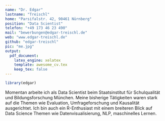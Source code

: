 ```yaml
---
name: "Dr. Edgar" 
lastname: "Treischl"
home: "Parsifalstr. 42, 90461 Nürnberg"
position: "Data Scientist"
telefon: "+49 173 46 23 490"
mail: "bewerbungen@edgar-treischl.de"
web: "www.edgar-treischl.de"
github: "edgar-treischl"
pic: "me.jpg"
output: 
  pdf_document:
    latex_engine: xelatex
    template: awesome_cv.tex
    keep_tex: false
---
```


```r
library(edgar)
```


\hypertarget{some-stuff-about-me}{%
\section{Über mich}\label{some-stuff-about-me}}

Momentan arbeite ich als Data Scientist beim Staatsinstitut für Schulqualität und Bildungsforschung München. Meine bisherige Tätigkeiten waren stark auf die Themen wie Evaluation, Umfrageforschung und Kausalität ausgerichtet. Ich bin auch ein R-Enthusiast mit einem breiteren Blick auf Data Science Themen wie Datenvisualisierung, NLP, maschinelles Lernen. 


\hypertarget{work-experience}{%
\section{Beruflicher Werdegang}\label{work-experience}}
\briefsection{
\briefitem{\textbf{~Data Scientist}: Staatsinstitut für Schulqualität und Bildungsforschung}{Seit 2024~~}{München}
\briefitem{-- Entwicklung eines automatisierten Online Evaluation Report Systems}{}{}
\briefitem{-- Entwicklung von Dashboards}{}{}
\briefitem{-- Überarbeitung mehrerer R Packages nach CRAN Standards}{}{}
\briefitem{\textbf{~Sabbatical}: Aufenthalte in Peru,  Argentinien und Cuba  }{2022-2023}{}
\briefitem{\textbf{~Postdoktorand} am Lehrstuhl für ``Empirische Wirtschaftssoziologie'' (T. Wolbring) }{2019-2022}{Universität Erlangen-Nürnberg}
\briefitem{-- Lehre,  Forschung, Supervision of BA/MA Arbeiten}{}{}
%\briefitem{-- Durchführung von faktoriellen Umfrageexperimenten zur Untersuchung der Akzeptanz von KI-basierten Anwendungen}{}{}
%\briefitem{-- Developed R Packages: \textcolor{awesome-red}{\href{https://edgar-treischl.github.io/CopyCat/}{CopyCat}},  \textcolor{awesome-red}{\href{https://edgar-treischl.github.io/PracticeR/}{PracticeR}}}{}{}
\briefitem{-- Webmaster and IT Beauftragter}{}{}
\briefitem{\textbf{~Wissenschaftlicher Mitarbeiter} am Lehrstuhl für ``Empirische Wirtschaftssoziologie'' (T. Wolbring)}{2017–2019}{Universität Erlangen-Nürnberg}
\briefitem{-- Lehre,  Forschung, Supervision of BA/MA Arbeiten}{}{}
\briefitem{-- Koordination des FAU Masterprogramms ``Sozial-Ökonomik'' }{}{}
%\briefitem{-- Programmed several R Shiny apps for teaching purposes (e.g., \textcolor{awesome-red}{\href{http://rstudio.edgar-treischl.de/shiny/titanic/}{Logistic regression}}, \textcolor{awesome-red}{\href{http://rstudio.edgar-treischl.de/shiny/power/}{Power analysis}})}{}{}
%\briefitem{-- Webmaster of the chairs website and accountable for the IT}{}{}
\briefitem{\textbf{~Wissenschaftlicher Mitarbeiter} am Lehrstuhl für ``Statistik und quantitative Methoden'' (F.  Kreuter)}{2016–2017}{Universität Mannheim}
%\briefitem{-- Teaching, supervision of BA/MA theses, and part of the organization of a hackathon}{}{}
\briefitem{-- Mitglied der Graduiertenschule (Kursen in NLP,  Ereignis-,  und Paneldatenanalyse)}{}{}
\briefitem{-- Projektassistent am Mannheimer Zentrum für Europäische Sozialforschung (T. Wolbring)}{}{}
\briefitem{\textbf{~Wissenschaftlicher Mitarbeiter} am Lehrstuhl für ``Quantitative Methoden'' (J. Brüderl \& S. Pointner)}{2013–2016}{LMU München}
%\briefitem{-- Conducted field experiments to identify the causal effect of survey mode in student evaluation (SET)}{}{}
%\briefitem{-- Responsible for the transition from paper-based to online-based SET at the social science department}{}{}
%\briefitem{-- Developed dashboards to automate the communication of evaluation results}{}{}
%\briefitem{-- Consulting: Evaluation of Secondary Schools (in cooperation with the Pedagogical Institute, Munich)}{}{}
\briefitem{\textbf{~Studentische Hilfskraft} am Lehrstuhl für quantitative Methoden der LMU München (Norman Braun Ph.D)}{2009–2013}{}
\briefitem{\textbf{~Freier Mitarbeiter} TNS Infratest München (Quantitative Marktforschung, Automotive)}{2007–2009}{}
}



\hypertarget{education}{%
\section{Bildungsabschlüsse}\label{education}}
\briefsection{
\briefitem{\textbf{~Doktor der Sozialwissenschaften} (Dr.  rer. soc.)}{2013–2019}{Uni Mannheim}
\briefitem{~Thema: Selektionseffekte bei der studentischen Lehrevaluation}{}{}
\briefitem{~Note: Magna cum laude (1.0)}{}{}
\briefitem{\textbf{~Diplom-Soziologe}}{2007–2013}{LMU München}
\briefitem{~Nebenfächer: Psychologie,  Kommunikationswissenschaft}{}{}
\briefitem{~Note: Sehr gut (1.3)}{}{}
%\briefitem{\textbf{~Vordiplom Sozialpädagogik (Fachgebundene Hochschulreife)}}{2005–2007}{FH Coburg}
%\briefitem{\textbf{~Freiwilliges soziales Jahr}}{2004–2005}{Augsburg}
%\briefitem{\textbf{~Fachhochschulreife}}{2002–2004}{Augsburg}
%\briefitem{\textbf{~Mittlere Reife}}{2000–2002}{Augsburg}
}



\hypertarget{teaching-portfolio}{%
\section{Lehrerfahrung}\label{teaching-portfolio}}
\begin{verbatim}
##    Kurstitel                             Typ       Level   
##  1 Empirische Methoden und Statistik     Seminar   Bachelor  
##  2 Empirische Bildungsforschung          Vorlesung Master    
##  3 Experimentelle Forschung              Seminar   Bachelor     
##  4 Klassiker der Sozialforschung         Seminar   Master
##  5 Datenanalyse mit (R/STATA/SPSS)       Seminar   BA/MA
##  ...
\end{verbatim}


\hypertarget{Projekte}{%
\section{Projekte: Bücher}\label{Projekte}}

\begin{minipage}{0.2\textwidth}
\href{https://edgar-treischl.github.io/PracticeR/}{\includegraphics[width=3.2cm, height=3cm]{pr}}
\end{minipage}
\begin{minipage}{0.8\textwidth}
\textbf{\textcolor{awesome}{\href{https://edgar-treischl.github.io/PracticeR/}{Practice R:}}} Many students learn to analyze data using commercial packages, even though there is an open-source software with cutting-edge possibilities: R, a programming language with countless cool features for applied empirical research.  Practice R introduces R to social science students,  inspiring them to consider R as an excellent choice.  In a non-technical pragmatic way,  this book covers ...  (De Gruyter 2023)
\end{minipage}

\begin{minipage}{0.2\textwidth}
\href{https://www.beltz.de/fachmedien/soziologie/produkte/details/42792-wirkungsevaluation.html}{\includegraphics[width=3.2cm, height=3cm]{eval}}
\end{minipage}
\begin{minipage}{0.8\textwidth}
\textbf{\textcolor{black}{Wirkungsevaluation:}} Evaluationen werden häufig durchgeführt, um die kausalen Wirkungen einer Maßnahme zu identifizieren. Das Lehrbuch führt in die entsprechenden theoretischen und methodischen Grundlagen der Wirkungsevaluation ein und illustriert diese anhand ausgewählter Beispiele ...  (Beltz Juventa 2020)
\end{minipage}

\textbf{{\Large Forschung (Auszug)}} \newline
\begin{minipage}{0.2\textwidth}
\href{https://www.jstor.org/stable/43920030}{\includegraphics[width=3.5cm, height=3cm]{paper}}
\end{minipage}
\begin{minipage}{0.8\textwidth}
\textbf{\textcolor{black}{Selection Bias in Students' Evaluation of Teaching:}} Systematic sampling error due to self-selection is a common topic in methodological research and a key challenge for every empirical study. Since selection bias is often not sufficiently considered as a potential flaw in research on and evaluations in higher education, the aim of this paper is ...  (Research in Higher Education)
\end{minipage}

\begin{minipage}{0.2\textwidth}
\href{https://edgar-treischl.de/publication/treischl_wolbring_2021/}{\includegraphics[width=3.2cm, height=3cm]{fse}}
\end{minipage}
\begin{minipage}{0.8\textwidth}
\textbf{\textcolor{black}{The Past, Present and Future of Factorial Survey Experiments:}} Factorial survey experiments (FSEs) are increasingly used in the social sciences. This paper provides a review about the use of FSEs and aims to answer three research questions. (1) How has this specific research field developed over time? (2) Which methodological advances have ...  (Methods, Data, Analysis.)
\end{minipage}

\textbf{{\Large R Projekte}}
\begin{minipage}{0.2\textwidth}
\href{https://edgar-treischl.github.io/CopyCat/}{\includegraphics[width=2.8cm, height=3cm]{metamaster}}
\end{minipage}
\begin{minipage}{0.8\textwidth}
\textbf{\textcolor{black}{MetaMaster:}} The MetaMaster package creates the *master meta data*. The latter are meta data for Lime Survey which are reproducible, tested, and - in consequence - error-free. To this end, the package provides functions to exchange data via the Lime Survey API and functions to work with a PostgreSQL database. Furthermore, the package introduces consistency checks and further helpers to automate the process to build meta data for Lime Survey.
\end{minipage}

\begin{minipage}{0.2\textwidth}
\href{https://edgar-treischl.github.io/CopyCat/}{\includegraphics[width=2.8cm, height=3cm]{copycat}}
\end{minipage}
\begin{minipage}{0.8\textwidth}
\textbf{\textcolor{black}{CopyCat:}} Is a small package to copy, paste, and manage code snippets. CopyCat comes with code snippets (minimal examples) that run with implemented data. In addition, CopyCat provides an addin for RStudio to manage code snippets quickly. CopyCat was built as a personal package for the lazy cats, but it may help (new) R users ...
\end{minipage}

\begin{minipage}{0.2\textwidth}
\href{https://edgar-treischl.de/project/}{\includegraphics[width=3cm, height=3.4cm]{ols}}
\end{minipage}
\begin{minipage}{0.8\textwidth}
\textbf{\textcolor{black}{Apps:}} I have created and used several \verb+shiny+ apps to interactively introduce students to statistical methods: For example,  the power analysis app teaches how sample and effect size determine statistical power; or with the linear regression app, users can perform a multivariate analysis without skills of statistical software.
\end{minipage}






\hypertarget{skills}{%
\section{Weitere Skills}\label{skills}}

\begin{itemize}
\item \textbf{Fortbildungen \href{https://www.credly.com/users/edgar-treischl}{(siehe Credly für mehr Informationen):}} AWS (Data Analytics,  Introduction to Machine Learning),  IBM Machine Learning with Python: A Practical Introduction (edX), IBM SQL for Data Science (edX)
  \item \textbf{Programmierung:} Python, R
  \item \textbf{Sonstige:} Docker, Git(Hub),  Jira, \LaTeX, Stata
  \item \textbf{Sprachen:} Deutsch (Muttersprache), English, Spanisch, Niederländisch
  \item \textbf{Web:} HTML, CSS, JavaScript (Grundkenntnisse)
\end{itemize}




































